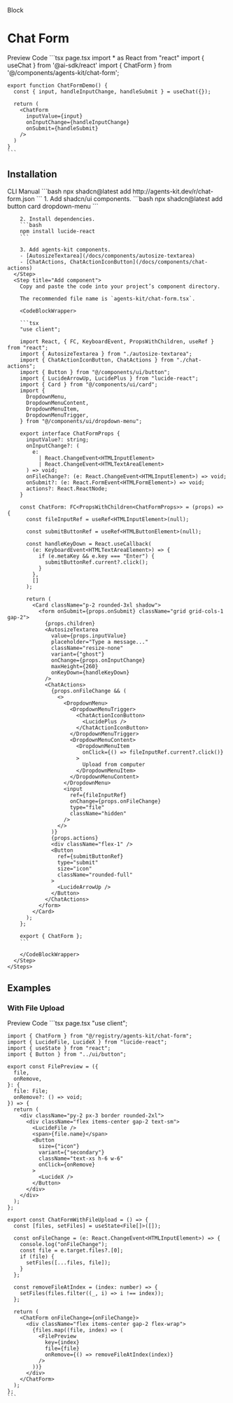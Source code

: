 

<Label>Block</Label>

# Chat Form

<Tabs defaultValue="preview" className="w-full not-prose">
  <TabsList>
    <TabsTrigger value="preview">Preview</TabsTrigger>
    <TabsTrigger value="code">Code</TabsTrigger>
  </TabsList>
  <TabsContent value="preview">
    <Card className="w-full p-8 items-center">
      <ChatForm />
    </Card>
  </TabsContent>
  <TabsContent value="code">
    ```tsx page.tsx
    import * as React from "react"
    import { useChat } from '@ai-sdk/react'
    import { ChatForm } from '@/components/agents-kit/chat-form';

    export function ChatFormDemo() {
      const { input, handleInputChange, handleSubmit } = useChat({});

      return (
        <ChatForm 
          inputValue={input} 
          onInputChange={handleInputChange} 
          onSubmit={handleSubmit} 
        />
      )
    }
    ```
  </TabsContent>
</Tabs>


## Installation

<Tabs defaultValue="cli" className="w-full">
  <TabsList>
    <TabsTrigger value="cli">CLI</TabsTrigger>
    <TabsTrigger value="manual">Manual</TabsTrigger>
  </TabsList>
  <TabsContent value="cli">
    ```bash
    npx shadcn@latest add http://agents-kit.dev/r/chat-form.json
    ```
  </TabsContent>
  <TabsContent value="manual">
    <Steps>
      <Step title='Install dependencies'>
        1. Add shadcn/ui components.
        ```bash
        npx shadcn@latest add button card dropdown-menu
        ```

        2. Install dependencies.
        ```bash
        npm install lucide-react
        ```

        3. Add agents-kit components.
        - [AutosizeTextarea](/docs/components/autosize-textarea)
        - [ChatActions, ChatActionIconButton](/docs/components/chat-actions)
      </Step>
      <Step title="Add component">
        Copy and paste the code into your project’s component directory.

        The recommended file name is `agents-kit/chat-form.tsx`.
        
        <CodeBlockWrapper>

        ```tsx
        "use client";

        import React, { FC, KeyboardEvent, PropsWithChildren, useRef } from "react";
        import { AutosizeTextarea } from "./autosize-textarea";
        import { ChatActionIconButton, ChatActions } from "./chat-actions";
        import { Button } from "@/components/ui/button";
        import { LucideArrowUp, LucidePlus } from "lucide-react";
        import { Card } from "@/components/ui/card";
        import {
          DropdownMenu,
          DropdownMenuContent,
          DropdownMenuItem,
          DropdownMenuTrigger,
        } from "@/components/ui/dropdown-menu";

        export interface ChatFormProps {
          inputValue?: string;
          onInputChange?: (
            e:
              | React.ChangeEvent<HTMLInputElement>
              | React.ChangeEvent<HTMLTextAreaElement>
          ) => void;
          onFileChange?: (e: React.ChangeEvent<HTMLInputElement>) => void;
          onSubmit?: (e: React.FormEvent<HTMLFormElement>) => void;
          actions?: React.ReactNode;
        }

        const ChatForm: FC<PropsWithChildren<ChatFormProps>> = (props) => {
          const fileInputRef = useRef<HTMLInputElement>(null);

          const submitButtonRef = useRef<HTMLButtonElement>(null);

          const handleKeyDown = React.useCallback(
            (e: KeyboardEvent<HTMLTextAreaElement>) => {
              if (e.metaKey && e.key === "Enter") {
                submitButtonRef.current?.click();
              }
            },
            []
          );

          return (
            <Card className="p-2 rounded-3xl shadow">
              <form onSubmit={props.onSubmit} className="grid grid-cols-1 gap-2">
                {props.children}
                <AutosizeTextarea
                  value={props.inputValue}
                  placeholder="Type a message..."
                  className="resize-none"
                  variant={"ghost"}
                  onChange={props.onInputChange}
                  maxHeight={260}
                  onKeyDown={handleKeyDown}
                />
                <ChatActions>
                  {props.onFileChange && (
                    <>
                      <DropdownMenu>
                        <DropdownMenuTrigger>
                          <ChatActionIconButton>
                            <LucidePlus />
                          </ChatActionIconButton>
                        </DropdownMenuTrigger>
                        <DropdownMenuContent>
                          <DropdownMenuItem
                            onClick={() => fileInputRef.current?.click()}
                          >
                            Upload from computer
                          </DropdownMenuItem>
                        </DropdownMenuContent>
                      </DropdownMenu>
                      <input
                        ref={fileInputRef}
                        onChange={props.onFileChange}
                        type="file"
                        className="hidden"
                      />
                    </>
                  )}
                  {props.actions}
                  <div className="flex-1" />
                  <Button
                    ref={submitButtonRef}
                    type="submit"
                    size="icon"
                    className="rounded-full"
                  >
                    <LucideArrowUp />
                  </Button>
                </ChatActions>
              </form>
            </Card>
          );
        };

        export { ChatForm };
        ```

        </CodeBlockWrapper>
      </Step>
    </Steps>
  </TabsContent>
</Tabs>

## Examples

### With File Upload


<Tabs defaultValue="preview" className="w-full">
  <TabsList>
    <TabsTrigger value="preview">Preview</TabsTrigger>
    <TabsTrigger value="code">Code</TabsTrigger>
  </TabsList>
  <TabsContent value="preview">
    <Card className="w-full p-8 items-center">
      <ChatFormWithFileUpload />
    </Card>
  </TabsContent>
  <TabsContent value="code">
    ```tsx page.tsx
    "use client";

    import { ChatForm } from "@/registry/agents-kit/chat-form";
    import { LucideFile, LucideX } from "lucide-react";
    import { useState } from "react";
    import { Button } from "../ui/button";

    export const FilePreview = ({
      file,
      onRemove,
    }: {
      file: File;
      onRemove?: () => void;
    }) => {
      return (
        <div className="py-2 px-3 border rounded-2xl">
          <div className="flex items-center gap-2 text-sm">
            <LucideFile />
            <span>{file.name}</span>
            <Button
              size={"icon"}
              variant={"secondary"}
              className="text-xs h-6 w-6"
              onClick={onRemove}
            >
              <LucideX />
            </Button>
          </div>
        </div>
      );
    };

    export const ChatFormWithFileUpload = () => {
      const [files, setFiles] = useState<File[]>([]);

      const onFileChange = (e: React.ChangeEvent<HTMLInputElement>) => {
        console.log("onFileChange");
        const file = e.target.files?.[0];
        if (file) {
          setFiles([...files, file]);
        }
      };

      const removeFileAtIndex = (index: number) => {
        setFiles(files.filter((_, i) => i !== index));
      };

      return (
        <ChatForm onFileChange={onFileChange}>
          <div className="flex items-center gap-2 flex-wrap">
            {files.map((file, index) => (
              <FilePreview
                key={index}
                file={file}
                onRemove={() => removeFileAtIndex(index)}
              />
            ))}
          </div>
        </ChatForm>
      );
    };
    ```
  </TabsContent>
</Tabs>